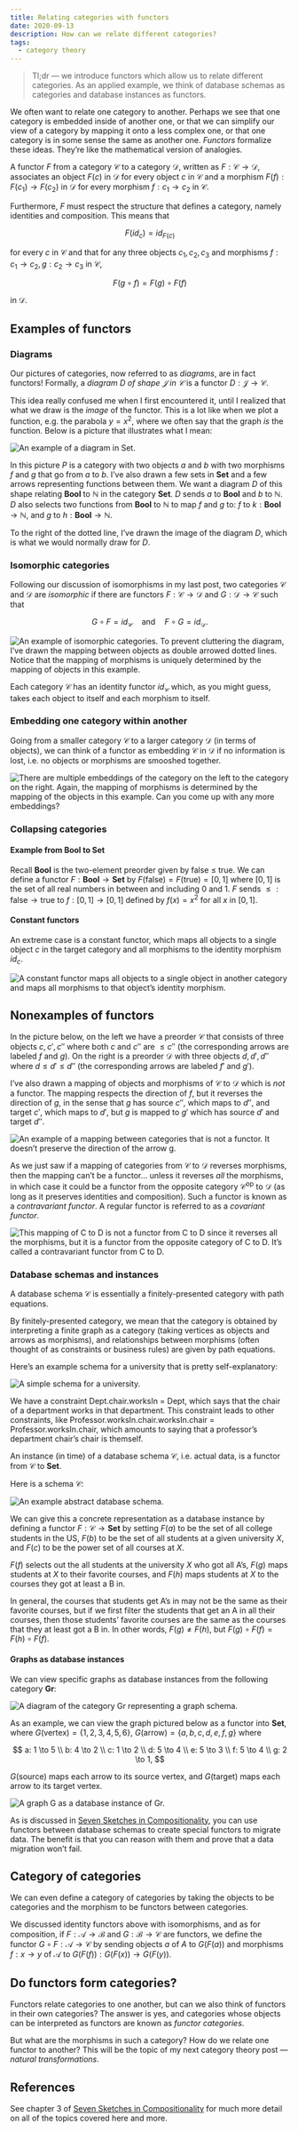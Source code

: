 ```yaml
---
title: Relating categories with functors
date: 2020-09-13
description: How can we relate different categories?
tags:
  - category theory
---
```



> Tl;dr &mdash; we introduce functors which allow us to relate different categories. As an applied example, we think of database schemas
> as categories and database instances as functors.

We often want to relate one category to another. Perhaps we see that one category is embedded inside of another one, or that we can
simplify our view of a category by mapping it onto a less complex one, or that one category is in some sense the same
as another one. _Functors_ formalize these ideas. They’re like the mathematical version of analogies.

A functor $F$ from a category $\mathcal{C}$ to a category $\mathcal{D}$, written as $F: \mathcal{C} \to \mathcal{D}$,
associates an object $F(c)$ in $\mathcal{D}$ for every object $c$ in $\mathcal{C}$ and a morphism $F(f): F(c_1) \to F(c_2)$
in $\mathcal{D}$ for every morphism $f: c_1 \to c_2$ in $\mathcal{C}.$

Furthermore, $F$ must respect the structure that defines a category, namely identities and composition. This means that

$$
F(id_c) = id_{F(c)}
$$

for every $c$ in $\mathcal{C}$ and that for any three objects $c_1, c_2, c_3$
and morphisms $f: c_1 \to c_2, g: c_2 \to c_3$ in $\mathcal{C}$,

$$
F(g \circ f) = F(g) \circ F(f)
$$

in $\mathcal{D}$.

## Examples of functors

### Diagrams

Our pictures of categories, now referred to as _diagrams_, are in fact functors! Formally, a _diagram $D$ of shape $\mathcal{J}$
in $\mathcal{C}$_ is a functor $D: \mathcal{J} \to \mathcal{C}$.

This idea really confused me when I first encountered it, until I realized that what we draw is the _image_ of the functor.
This is a lot like when we plot a function, e.g. the parabola $y = x^2$, where we often say that the graph _is_ the function.
Below is a picture that illustrates what I mean:

![An example of a diagram in Set.](./diagrams.jpg)

In this picture $P$ is a category with two objects $a$ and $b$ with two morphisms $f$ and $g$ that go from $a$ to $b$.
I’ve also drawn a few sets in $\mathbf{Set}$ and a few arrows representing functions between them. We want a diagram $D$ of this shape
relating $\mathbf{Bool}$ to $\mathbb{N}$ in the category $\mathbf{Set}$. $D$ sends $a$ to $\mathbf{Bool}$ and $b$ to $\mathbb{N}.$ $D$
also selects two functions from $\mathbf{Bool}$ to $\mathbb{N}$ to map $f$ and $g$ to: $f$ to $k: \mathbf{Bool} \to \mathbb{N},$
and $g$ to $h: \mathbf{Bool} \to \mathbb{N}$.

To the right of the dotted line, I’ve drawn the image of the diagram $D$, which is what we would normally draw for $D$.

### Isomorphic categories

Following our discussion of isomorphisms in my <Link to="/posts/more-on-categories">last post</Link>, two categories $\mathcal{C}$ and $\mathcal{D}$ are _isomorphic_
if there are functors $F: \mathcal{C} \to \mathcal{D}$ and $G: \mathcal{D} \to \mathcal{C}$ such that

$$
G \circ F = id_\mathcal{C} \quad \text{and} \quad F \circ G = id_\mathcal{D}.
$$

![An example of isomorphic categories. To prevent cluttering the diagram, I’ve drawn the mapping between objects
 as double arrowed dotted lines. Notice that the mapping of morphisms is uniquely determined by the mapping of objects in this example.
 ](./isomorphic-categories.jpg)

Each category $\mathcal{C}$ has an identity functor $id_{\mathcal{C}}$ which, as you might guess, takes each object to
itself and each morphism to itself.

### Embedding one category within another

Going from a smaller category $\mathcal{C}$ to a larger category $\mathcal{D}$ (in terms of objects),
we can think of a functor as embedding $\mathcal{C}$ in $\mathcal{D}$ if no information is lost, i.e. no objects or morphisms
are smooshed together.

![There are multiple embeddings of the category on the left to the category on the right.
 Again, the mapping of morphisms is determined by the mapping of the objects in this example.
 Can you come up with any more embeddings?](./embedding-example.jpg)

### Collapsing categories

#### Example from Bool to Set

Recall $\mathbf{Bool}$ is the two-element preorder given by false $≤$ true. We can define a functor $F: \mathbf{Bool} \to \mathbf{Set}$
by $F(\text{false}) = F(\text{true}) = [0, 1]$ where $[0,1]$ is the set of all real numbers in between and including 0 and 1. $F$ sends
$≤: \text{false} \to \text{true}$ to $f: [0, 1] \to [0,1]$ defined by $f(x) = x^2$ for all $x$ in $[0, 1].$

#### Constant functors

An extreme case is a constant functor, which maps all objects to a single object $c$ in the target category and
all morphisms to the identity morphism $id_c$.

![A constant functor maps all objects to a single object in another category and maps
all morphisms to that object’s identity morphism.](./constant-functor.jpg)

## Nonexamples of functors

In the picture below, on the left we have a preorder $\mathcal{C}$ that consists of three objects $c, c', c''$ where both
$c$ and $c''$ are $≤ c''$ (the corresponding arrows are labeled $f$ and $g$). On the right is a preorder $\mathcal{D}$ with three objects
$d, d', d''$ where $d ≤ d' ≤ d''$ (the corresponding arrows are labeled $f'$ and $g'$).

I’ve also drawn a mapping of objects and morphisms of $\mathcal{C}$ to $\mathcal{D}$ which is _not_ a functor. The mapping respects the
direction of $f$, but it reverses the direction of $g$, in the sense that $g$ has source $c''$, which maps to $d''$, and
target $c'$, which maps to $d'$, but $g$ is mapped to $g'$ which has source $d'$ and target $d''$.

![An example of a mapping between categories that is not a functor. It doesn’t preserve the direction of the arrow g.](./non-functor.jpg)

As we just saw if a mapping of categories from $\mathcal{C}$ to $\mathcal{D}$ reverses morphisms, then the mapping can’t be a functor&hellip;
unless it reverses _all_ the morphisms, in which case it could be a functor from the opposite category $\mathcal{C}^{\text{op}}$
to $\mathcal{D}$ (as long as it preserves identities and composition). Such a functor is known as a _contravariant functor_.
A regular functor is referred to as a _covariant functor_.

![This mapping of C to D is not a functor from C to D since it reverses all the morphisms,
 but it is a functor from the opposite category of C to D. It’s called a contravariant functor from C to D.](./contravariant-functor.jpg)

### Database schemas and instances

A database schema $\mathcal{C}$ is essentially a finitely-presented category with path equations.

By finitely-presented category,
we mean that the category is obtained by interpreting a finite graph as a category (taking vertices as objects and arrows as morphisms),
and relationships between morphisms (often thought of as constraints or business rules) are given by path equations.

Here’s an example schema for a university that is pretty self-explanatory:

![A simple schema for a university.](./university-schema.jpg)

We have a constraint Dept.chair.worksIn = Dept, which says that the chair of a department works in that department. This
constraint leads to other constraints, like Professor.worksIn.chair.worksIn.chair = Professor.worksIn.chair, which amounts to saying
that a professor’s department chair’s chair is themself.

An instance (in time) of a database schema $\mathcal{C}$, i.e. actual data, is a functor from $\mathcal{C}$ to **Set**.

Here is a schema $\mathcal{C}$:

![An example abstract database schema.](./database-schema-example.jpg)

We can give this a concrete representation as a database instance by defining a functor $F: \mathcal{C} \to \textbf{Set}$ by setting
$F(a)$ to be the set of all college students in the US, $F(b)$ to be the set of all students at a given university $X$, and $F(c)$ to be
the power set of all courses at $X$.

$F(f)$ selects out the all students at the university $X$ who got all A’s, $F(g)$ maps students at $X$ to their favorite courses,
and $F(h)$ maps students at $X$ to the courses they got at least a B in.

In general, the courses that students get A’s in may not be the same as their favorite courses, but if we first filter
the students that get an A in all their courses, then those students’ favorite courses are the same as the courses that they at least
got a B in. In other words, $F(g) \neq F(h)$, but $F(g) \circ F(f) = F(h) \circ F(f)$.

#### Graphs as database instances

We can view specific graphs as database instances from the following category $\mathbf{Gr}$:

![A diagram of the category Gr representing a graph schema.](./GR.jpg)

As an example, we can view the graph pictured below as a functor into $\mathbf{Set}$, where $G(\text{vertex}) = \{1, 2, 3, 4, 5, 6 \}$,
$G(\text{arrow}) = \{a, b, c, d, e, f, g \}$ where

$$
a: 1 \to 5 \\
b: 4 \to 2 \\
c: 1 \to 2 \\
d: 5 \to 4 \\
e: 5 \to 3 \\
f: 5 \to 4 \\
g: 2 \to 1,
$$

$G(\text{source})$ maps each arrow to its source vertex, and $G(\text{target})$ maps each arrow to its target vertex.

![A graph G as a database instance of Gr.](./graph-example.jpg)

As is discussed in [Seven Sketches in Compositionality][seven sketches], you can use functors between database schemas to create
special functors to migrate data. The benefit is that you can reason with them and prove that a data migration won’t fail.

## Category of categories

We can even define a category of categories by taking the objects to be categories and the morphism to be functors between categories.

We discussed identity functors above with isomorphisms, and as for composition, if $F: \mathcal{A} \to \mathcal{B}$ and
$G: \mathcal{B} \to \mathcal{C}$ are functors, we define the functor
$G \circ F: \mathcal{A} \to \mathcal{C}$ by sending objects $a$ of $A$ to $G(F(a))$ and morphisms $f: x \to y$ of $\mathcal{A}$ to
$G(F(f)): G(F(x)) \to G(F(y)).$

## Do functors form categories?

Functors relate categories to one another, but can we also think of functors in their own categories? The answer is yes, and categories
whose objects can be interpreted as functors are known as _functor categories_.

But what are the morphisms in such a category? How do we relate one functor to another? This will be the topic of my next category
theory post &mdash; _natural transformations_.

## References

See chapter 3 of [Seven Sketches in Compositionality][seven sketches] for much more detail on all of the topics covered here and more.

[seven sketches]: https://arxiv.org/abs/1803.05316
